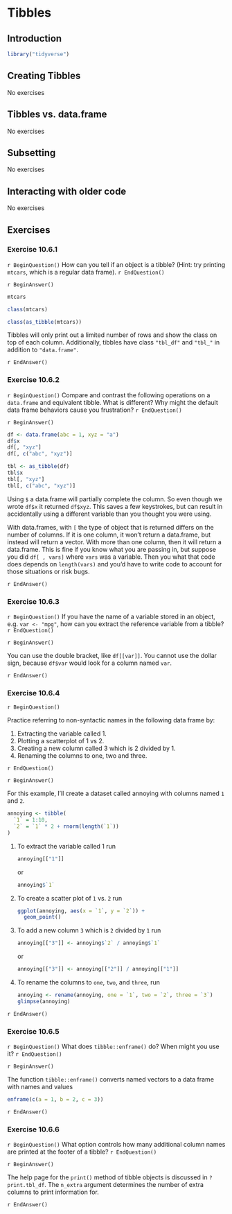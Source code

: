 # Tibbles

## Introduction

```r
library("tidyverse")
```

## Creating Tibbles

No exercises

## Tibbles vs. data.frame

No exercises

## Subsetting

No exercises

## Interacting with older code

No exercises

## Exercises

### Exercise <span class="exercise-number">10.6.1</span> {.unnumbered .exercise}

`r BeginQuestion()`
How can you tell if an object is a tibble? (Hint: try printing `mtcars`, which is a regular data frame).
`r EndQuestion()`

`r BeginAnswer()`

```r
mtcars
```

```r
class(mtcars)
```

```r
class(as_tibble(mtcars))
```

Tibbles will only print out a limited number of rows and show the class on top of each column. Additionally, tibbles have class `"tbl_df"` and `"tbl_"` in addition to `"data.frame"`.

`r EndAnswer()`

### Exercise <span class="exercise-number">10.6.2</span> {.unnumbered .exercise}

`r BeginQuestion()`
Compare and contrast the following operations on a `data.frame` and equivalent tibble. What is different? Why might the default data frame behaviors cause you frustration?
`r EndQuestion()`

`r BeginAnswer()`

```r
df <- data.frame(abc = 1, xyz = "a")
df$x
df[, "xyz"]
df[, c("abc", "xyz")]
```

```r
tbl <- as_tibble(df)
tbl$x
tbl[, "xyz"]
tbl[, c("abc", "xyz")]
```

Using `$` a data.frame will partially complete the column. So even though we
wrote `df$x` it returned `df$xyz`. This saves a few keystrokes, but can result
in accidentally using a different variable than you thought you were using.

With data.frames, with `[` the type of object that is returned differs on the
number of columns. If it is one column, it won't return a data.frame, but
instead will return a vector. With more than one column, then it will return a
data.frame. This is fine if you know what you are passing in, but suppose you
did `df[ , vars]` where `vars` was a variable. Then you what that code does
depends on `length(vars)` and you'd have to write code to account for those
situations or risk bugs.

`r EndAnswer()`

### Exercise <span class="exercise-number">10.6.3</span> {.unnumbered .exercise}

`r BeginQuestion()`
If you have the name of a variable stored in an object, e.g. `var <- "mpg"`, how can you extract the reference variable from a tibble?
`r EndQuestion()`

`r BeginAnswer()`

You can use the double bracket, like `df[[var]]`. You cannot use the dollar sign, because `df$var` would look for a column named `var`.

`r EndAnswer()`

### Exercise <span class="exercise-number">10.6.4</span> {.unnumbered .exercise}

`r BeginQuestion()`

Practice referring to non-syntactic names in the following data frame by:

1.  Extracting the variable called 1.
1.  Plotting a scatterplot of 1 vs 2.
1.  Creating a new column called 3 which is 2 divided by 1.
1.  Renaming the columns to one, two and three.

`r EndQuestion()`

`r BeginAnswer()`

For this example, I'll create a dataset called annoying with
columns named `1` and `2`.

```r
annoying <- tibble(
  `1` = 1:10,
  `2` = `1` * 2 + rnorm(length(`1`))
)
```

1.  To extract the variable called 1 run

    ```r
    annoying[["1"]]
    ```

    or

    ```r
    annoying$`1`
    ```

1.  To create a scatter plot of `1` vs. `2` run

    ```r
    ggplot(annoying, aes(x = `1`, y = `2`)) +
      geom_point()
    ```

1.  To add a new column `3` which is `2` divided by `1` run

    ```r
    annoying[["3"]] <- annoying$`2` / annoying$`1`
    ```

    or

    ```r
    annoying[["3"]] <- annoying[["2"]] / annoying[["1"]]
    ```

1.  To rename the columns to `one`, `two`, and `three`, run

    ```r
    annoying <- rename(annoying, one = `1`, two = `2`, three = `3`)
    glimpse(annoying)
    ```

`r EndAnswer()`

### Exercise <span class="exercise-number">10.6.5</span> {.unnumbered .exercise}

`r BeginQuestion()`
What does `tibble::enframe()` do? When might you use it?
`r EndQuestion()`

`r BeginAnswer()`

The function `tibble::enframe()` converts named vectors to a data frame with names and values

```r
enframe(c(a = 1, b = 2, c = 3))
```

`r EndAnswer()`

### Exercise <span class="exercise-number">10.6.6</span> {.unnumbered .exercise}

`r BeginQuestion()`
What option controls how many additional column names are printed at the footer of a tibble?
`r EndQuestion()`

`r BeginAnswer()`

The help page for the `print()` method of tibble objects is discussed in `?print.tbl_df`.
The `n_extra` argument determines the number of extra columns to print information for.

`r EndAnswer()`
